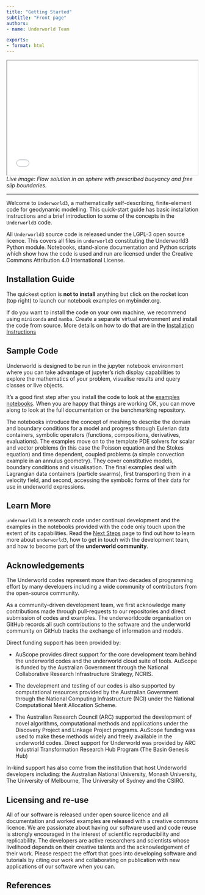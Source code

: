 ```yaml
---
title: "Getting Started"
subtitle: "Front page"
authors:
- name: Underworld Team

exports:
- format: html
---
```



```{=html}
<center>
<iframe src="media/pyvista/SphereStreamlinesS.html" width="500" height="300">
</iframe>
</center>

<i>
    Live image: Flow solution in an sphere with prescribed buoyancy
    and free slip boundaries.
</i>

```
---

Welcome to `Underworld3`, a mathematically self-describing, finite-element code for geodynamic modelling. This quick-start guide has basic installation instructions and a brief introduction to some of the concepts in the `Underworld3` code.

All `Underworld3` source code is released under the LGPL-3 open source licence. This covers all files in `underworld3` constituting the Underworld3 Python module. Notebooks, stand-alone documentation and Python scripts which show how the code is used and run are licensed under the Creative Commons Attribution 4.0 International License.

## Installation Guide

The quickest option is **not to install** anything but click on the rocket icon (top right) to launch our notebook examples on mybinder.org.

If do you want to install the code on your own machine, we recommend using `miniconda` and `mamba`. Create a separate virtual environment and install the code from source. More details on how to do that are in the [Installation Instructions](Installation.qmd)

## Sample Code

Underworld is designed to be run in the jupyter notebook environment where you can take advantage of jupyter's rich display capabilities to explore the mathematics of your problem, visualise results and query classes or live objects.

It's a good first step after you install the code to look at the [examples notebooks](Notebooks/Notebook_Index.ipynb). When you are happy that things are working OK, you can move along to look at the full documentation or the benchmarking repository.

The notebooks introduce the concept of meshing to describe the domain and boundary conditions for a model and progress through Eulerian data containers, symbolic operators (functions, compositions, derivatives, evaluations).
The examples move on to the template PDE solvers for scalar and vector problems (in this case the Poisson equation and the Stokes equation) and time dependent, coupled problems (a simple convection example in an annulus geometry). They cover constitutive models, boundary conditions and visualisation.
The final examples deal with Lagrangian data containers (particle swarms), first transporting them in a velocity field, and second, accessing the symbolic forms of their data for use in underworld expressions.

## Learn More

`underworld3` is a research code under continual development and the examples in the notebooks provided with the code only touch upon the extent of its capabilities. Read the [Next Steps](NextSteps.qmd) page to find out how to learn more about `underworld3`, how to get in touch with the development team, and how to become part of the **underworld community**.


## Acknowledgements

The Underworld codes represent more than two decades of programming effort by many developers including a wide community of contributors from the open-source community.

As a community-driven development team, we first acknowledge many contributions made through pull-requests to our repositories and direct submission of codes and examples. The underworldcode organisation on GitHub records all such contributions to the software and the underworld community on GitHub tracks the exchange of information and models.

Direct funding support has been provided by:

 - AuScope provides direct support for the core development team behind the underworld codes and the underworld cloud suite of tools. AuScope is funded by the Australian Government through the National Collaborative Research Infrastructure Strategy, NCRIS.

 - The development and testing of our codes is also supported by computational resources provided by the Australian Government through the National Computing Infrastructure (NCI) under the National Computational Merit Allocation Scheme.

 - The Australian Research Council (ARC) supported the development of novel algorithms, computational methods and applications under the Discovery Project and Linkage Project programs. AuScope funding was used to make these methods widely and freely available in the underworld codes. Direct support for Underworld was provided by ARC Industrial Transformation Research Hub Program (The Basin Genesis Hub)

In-kind support has also come from the institution that host Underworld developers including: the Australian National University, Monash University, The University of Melbourne, The University of Sydney and the CSIRO.

## Licensing and re-use

All of our software is released under open source licence and all documentation and worked examples are released with a creative commons licence. We are passionate about having our software used and code reuse is strongly encouraged in the interest of scientific reproducibility and replicability.
The developers are active researchers and scientists whose livelihood depends  on their creative talents and the acknowledgement of their work. Please respect the effort that goes into developing software and tutorials by citing our work and collaborating on publication with new applications of our software when you can.

## References
